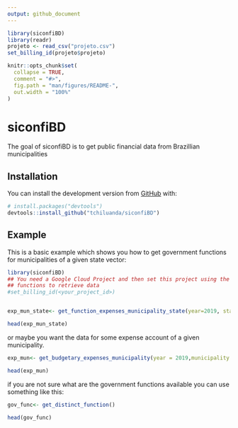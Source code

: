 ```yaml
---
output: github_document
---
```


<!-- README.md is generated from README.Rmd. Please edit that file -->

```r
library(siconfiBD)
library(readr)
projeto <- read_csv("projeto.csv")
set_billing_id(projeto$projeto) 

knitr::opts_chunk$set(
  collapse = TRUE,
  comment = "#>",
  fig.path = "man/figures/README-",
  out.width = "100%"
)
```

# siconfiBD

<!-- badges: start -->
<!-- badges: end -->

The goal of siconfiBD is to get public financial data from Brazillian municipalities

## Installation

You can install the development version from [GitHub](https://github.com/) with:

``` r
# install.packages("devtools")
devtools::install_github("tchiluanda/siconfiBD")
```
## Example

This is a basic example which shows you how to get government functions for municipalities of a given state vector:

```r
library(siconfiBD)
## You need a Google Cloud Project and then set this project using the funcion below just before use the
## functions to retrieve data
#set_billing_id(<your_project_id>) 


exp_mun_state<- get_function_expenses_municipality_state(year=2019, state = "AP", gov_function = "Saúde", expense_stage= "Despesas Pagas")

head(exp_mun_state)
```

or maybe you want the data for some expense account of a given municipality.

```r
exp_mun<- get_budgetary_expenses_municipality(year = 2019,municipality = 3550308, account = "Pessoal e Encargos Sociais")

head(exp_mun)
```

if you are not sure what are the government functions available you can use something like this:

```r
gov_func<- get_distinct_function()

head(gov_func)

```

